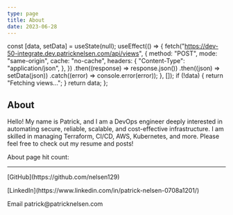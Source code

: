 ```yaml
---
type: page
title: About
date: 2023-06-28
---
```



  const [data, setData] = useState(null);
  useEffect(() => {
    fetch("https://dev-50-integrate.dev.patricknelsen.com/api/views", {
      method: "POST",
      mode: "same-origin",
      cache: "no-cache",
      headers: {
        "Content-Type": "application/json",
      },
    })
      .then((response) => response.json())
      .then((json) => setData(json))
      .catch((error) => console.error(error));
  }, []);
  if (!data) {
    return "Fetching views...";
  }
  return data;
};

## About

Hello! My name is Patrick, and I am a DevOps engineer deeply interested
in automating secure, reliable, scalable, and cost-effective infrastructure.
I am skilled in managing Terraform, CI/CD, AWS, Kubernetes, and more.
Please feel free to check out my resume and posts!

About page hit count: <Views />

---

<div>
  <p>[GitHub](https://github.com/nelsen129)</p>
  <p>[LinkedIn](https://www.linkedin.com/in/patrick-nelsen-0708a1201/)</p>
  <p>Email patrick@patricknelsen.com</p>
</div>

